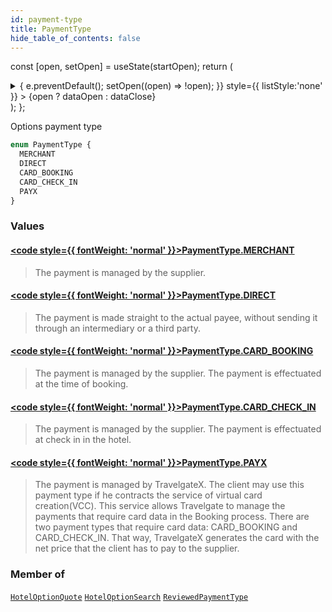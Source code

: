 ```yaml
---
id: payment-type
title: PaymentType
hide_table_of_contents: false
---
```






const [open, setOpen] = useState(startOpen);
return (
<details {...(open ? { open: true } : {})} className="details" style={{ border:'none', boxShadow:'none', background:'var(--ifm-background-color)' }}>
<summary
onClick={(e) => {
e.preventDefault();
setOpen((open) => !open);
}}
style={{ listStyle:'none' }} >
{open ? dataOpen : dataClose}
</summary>
{open && children}
</details>
);
};

Options payment type

```graphql
enum PaymentType {
  MERCHANT
  DIRECT
  CARD_BOOKING
  CARD_CHECK_IN
  PAYX
}
```

### Values

#### [<code style={{ fontWeight: 'normal' }}>PaymentType.<b>MERCHANT</b></code>](#)

> The payment is managed by the supplier.

#### [<code style={{ fontWeight: 'normal' }}>PaymentType.<b>DIRECT</b></code>](#)

> The payment is made straight to the actual payee, without sending it through an intermediary or a third party.

#### [<code style={{ fontWeight: 'normal' }}>PaymentType.<b>CARD_BOOKING</b></code>](#)

> The payment is managed by the supplier. The payment is effectuated at the time of booking.

#### [<code style={{ fontWeight: 'normal' }}>PaymentType.<b>CARD_CHECK_IN</b></code>](#)

> The payment is managed by the supplier. The payment is effectuated at check in in the hotel.

#### [<code style={{ fontWeight: 'normal' }}>PaymentType.<b>PAYX</b></code>](#)

> The payment is managed by TravelgateX.
> The client may use this payment type if he contracts the service of virtual card creation(VCC).
> This service allows Travelgate to manage the payments that require card data in the Booking process.
> There are two payment types that require card data: CARD_BOOKING and CARD_CHECK_IN.
> That way, TravelgateX generates the card with the net price that the client has to pay to the supplier.

### Member of

[`HotelOptionQuote`](/api/objects/hotel-option-quote) <Badge class="badge badge--secondary" text="object"/><Bullet />[`HotelOptionSearch`](/api/objects/hotel-option-search) <Badge class="badge badge--secondary" text="object"/><Bullet />[`ReviewedPaymentType`](/api/objects/reviewed-payment-type) <Badge class="badge badge--secondary" text="object"/>
